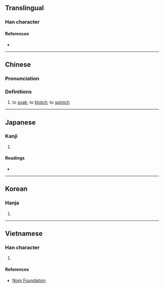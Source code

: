 {{character info/new}}
==Translingual==

===Han character===
{{Han char|rn=85|rad=水|as=06|sn=9|four=36100|canj=EWK|ids=⿰氵因}}

====References====
* {{Han ref|kx=0619.230|dkj=17358|dj=1014.150|hdz=31607.050|uh=6D07|ud=27911|bh=CFA7|bd=53159}}

----

==Chinese==
{{zh-forms}}

===Pronunciation===
{{zh-pron
|m=yīn
|c=jan1
|mc=y
|oc=y
|ma=
|cat=v
}}

===Definitions===
{{zh-hanzi}}

# to [[soak]]; to [[blotch]]; to [[splotch]]

----

==Japanese==

===Kanji===
{{ja-kanji|grade=|rs=水06}}

# {{defn|lang=ja|sort=水06}}

====Readings====
* {{ja-readings|on=[[いん]] (in), [[えつ]] (etsu), [[えち]] (echi)|kun=[[しずむ]] (shizumu)}}

----

==Korean==

===Hanja===
{{ko-hanja|hangeul=인|eumhun=|rv=in|mr=in|y=in}}

# {{defn|lang=ko|sort=水06}}

----

==Vietnamese==

===Han character===
{{vi-readings|rs=水06| hanviet = nhân}}

# {{defn|lang=vi|sort=水06}}

====References====
* [http://nomfoundation.org/common/nom_details.php?codepoint=6d07 Nom Foundation]